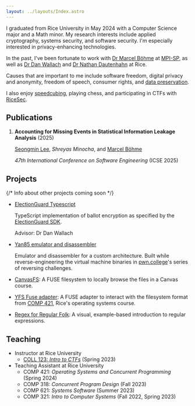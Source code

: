 ```yaml
---
layout: ../layouts/Index.astro
---
```


I graduated from Rice&nbsp;University in May 2024 with a Computer&nbsp;Science major and a Math minor. My research interests include applied cryptography, systems security, and software security. I'm especially interested in privacy-enhancing technologies.

In the past, I've been fortunate to work with [Dr&nbsp;Marcel&nbsp;Böhme](https://mboehme.github.io/) at [MPI-SP](https://www.mpi-sp.org/), as well as [Dr&nbsp;Dan&nbsp;Wallach](https://www.cs.rice.edu/~dwallach/) and [Dr&nbsp;Nathan&nbsp;Dautenhahn](https://nathandautenhahn.com/) at Rice.

Causes that are important to me include software freedom, digital privacy and anonymity, freedom of speech, consumer rights, and [data preservation](https://archive.org/details/@eabf4fdb0f7a).

I also enjoy [speedcubing](https://www.worldcubeassociation.org/persons/2022MINO03), playing chess, and participating in CTFs with [RiceSec](https://sec.rice.edu).

## Publications

1. **Accounting for Missing Events in Statistical Information Leakage Analysis** (2025)

    [Seongmin Lee](https://nimgnoeseel.github.io/), _Shreyas Minocha_, and [Marcel Böhme](https://mboehme.github.io/)

    _47th International Conference on Software Engineering_ (ICSE 2025)

## Projects

{/* Info about other projects coming soon */}

-   [ElectionGuard Typescript](https://github.com/danwallach/ElectionGuard-TypeScript)

    TypeScript implementation of ballot encryption as specified by the [ElectionGuard SDK](https://www.electionguard.vote/).

    Advisor: Dr Dan Wallach

-   [Yan85 emulator and disassembler](https://github.com/shreyasminocha/gyan)

    Emulator and disassembler for a custom architecture. Built while reverse-engineering the virtual machine binaries in [pwn.college](https://pwn.college)'s series of reversing challenges.

-   [CanvasFS](https://github.com/shreyasminocha/canvas-fs): A FUSE filesystem to locally browse the files in a Canvas course.

-   [YFS Fuse adapter](https://github.com/shreyasminocha/yfs-fuse): A FUSE adapter to interact with the filesystem format from [COMP 421](https://www.clear.rice.edu/comp421/), Rice's operating systems course.

-   [Regex for Regular Folk](https://refrf.dev/): A visual, example-based introduction to regular expressions.

## Teaching

-   Instructor at Rice University
    -   [COLL 123: _Intro to CTFs_](https://canvas.rice.edu/courses/55235) (Spring 2023)
-   Teaching Assistant at Rice University
    -   COMP 421: _Operating Systems and Concurrent Programming_ (Spring 2024)
    -   COMP 318: _Concurrent Program Design_ (Fall 2023)
    -   COMP 621: _Systems Software_ (Summer 2023)
    -   COMP 321: _Intro to Computer Systems_ (Fall 2022, Spring 2023)
